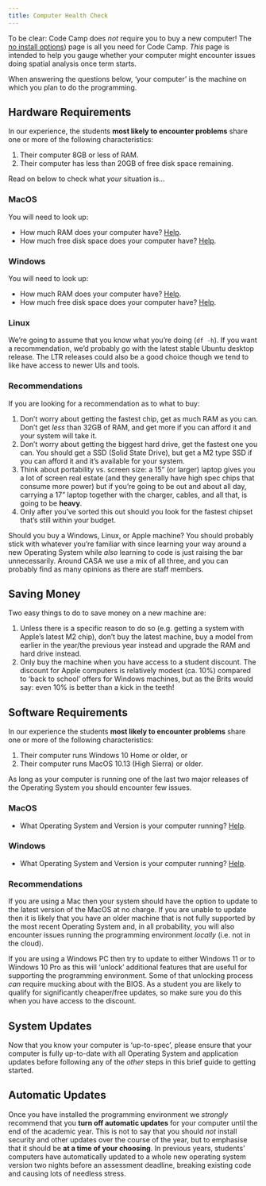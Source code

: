 ```yaml
---
title: Computer Health Check
---
```


To be clear: Code Camp does *not* require you to buy a new computer! The [no install options](./no_install.qmd)) page is all you need for Code Camp. *This* page is intended to help you gauge whether your computer might encounter issues doing spatial analysis once term starts. 

::: {.callout-note}
When answering the questions below, 'your computer' is the machine on which you plan to do the programming. 
::: 

## Hardware Requirements

In our experience, the students **most likely to encounter problems** share one or more of the following characteristics:

1. Their computer 8GB or less of RAM.
2. Their computer has less than 20GB of free disk space remaining.

Read on below to check what _your_ situation is...

::: {.panel-tabset}

### MacOS

You will need to look up:

- How much RAM does your computer have? [Help](https://www.macworld.co.uk/how-to/mac/much-ram-need-more-3793418/).
- How much free disk space does your computer have? [Help](https://www.macworld.com/article/2972775/how-to-check-a-mac-free-hard-drive-space.html).

### Windows

You will need to look up:

- How much RAM does your computer have? [Help](https://uk.pcmag.com/components/133375/how-much-ram-do-i-have-in-my-pc).
- How much free disk space does your computer have? [Help](https://www.lifewire.com/how-to-check-free-hard-drive-space-in-windows-2619187).

### Linux

We're going to assume that you know what you're doing (`df -h`). If you want a recommendation, we'd probably go with the latest stable Ubuntu desktop release. The LTR releases could also be a good choice though we tend to like have access to newer UIs and tools.

:::

### Recommendations

If you are looking for a recommendation as to what to buy:

1. Don't worry about getting the fastest chip, get as much RAM as you can. Don't get *less* than 32GB of RAM, and get more if you can afford it and your system will take it.
2. Don't worry about getting the biggest hard drive, get the fastest one you can. You should get a SSD (Solid State Drive), but get a M2 type SSD if you can afford it and it's available for your system.
3. Think about portability vs. screen size: a 15" (or larger) laptop gives you a lot of screen real estate (and they generally have high spec chips that consume more power) but if you're going to be out and about all day, carrying a 17" laptop together with the charger, cables, and all that, is going to be **heavy**.
4. Only after you've sorted this out should you look for the fastest chipset that's still within your budget.

Should you buy a Windows, Linux, or Apple machine? You should probably stick with whatever you're familiar with since learning your way around a new Operating System while *also* learning to code is just raising the bar unnecessarily. Around CASA we use a mix of all three, and you can probably find as many opinions as there are staff members.

::: {.callout-tip}
## Saving Money

Two easy things to do to save money on a new machine are:

1. Unless there is a specific reason to do so (e.g. getting a system with Apple's latest M2 chip), don't buy the latest machine, buy a model from earlier in the year/the previous year instead and upgrade the RAM and hard drive instead.
2. Only buy the machine when you have access to a student discount. The discount for Apple computers is relatively modest (ca. 10%) compared to 'back to school' offers for Windows machines, but as the Brits would say: even 10% is better than a kick in the teeth! 

:::

## Software Requirements

In our experience the students **most likely to encounter problems** share one or more of the following characteristics:

1. Their computer runs Windows 10 Home or older, or 
2. Their computer runs MacOS 10.13 (High Sierra) or older.

As long as your computer is running one of the last two major releases of the Operating System you should encounter few issues.

::: {.panel-tabset}

### MacOS

- What Operating System and Version is your computer running? [Help](https://support.apple.com/en-gb/HT201260).

### Windows

- What Operating System and Version is your computer running? [Help](https://support.microsoft.com/en-gb/help/13443/windows-which-version-am-i-running).

:::

### Recommendations

If you are using a Mac then your system should have the option to update to the latest version of the MacOS at no charge. If you are unable to update then it is likely that you have an older machine that is not fully supported by the most recent Operating System and, in all probability, you will also encounter issues running the programming environment _locally_ (i.e. not in the cloud).

If you are using a Windows PC then try to update to either Windows 11 or to Windows 10 Pro as this will 'unlock' additional features that are useful for supporting the programming environment. Some of that unlocking process *can* require mucking about with the BIOS. As a student you are likely to qualify for significantly cheaper/free updates, so make sure you do this when you have access to the discount.

## System Updates

Now that you know your computer is 'up-to-spec', please ensure that your computer is fully up-to-date with all Operating System and application updates before following any of the *other* steps in this brief guide to getting started. 

::: {.callout-warning}
## Automatic Updates

Once you have installed the programming environment we *strongly* recommend that you **turn off automatic updates** for your computer until the end of the academic year. This is not to say that you should *not* install security and other updates over the course of the year, but to emphasise that it should be **at a time of your choosing**. In previous years, students' computers have automatically updated to a whole new operating system version two nights before an assessment deadline, breaking existing code and causing lots of needless stress.

:::
